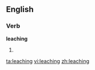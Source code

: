 ==English==

===Verb===
'''leaching'''

# {{present participle of|[[leach]]}}

[[ta:leaching]]
[[vi:leaching]]
[[zh:leaching]]